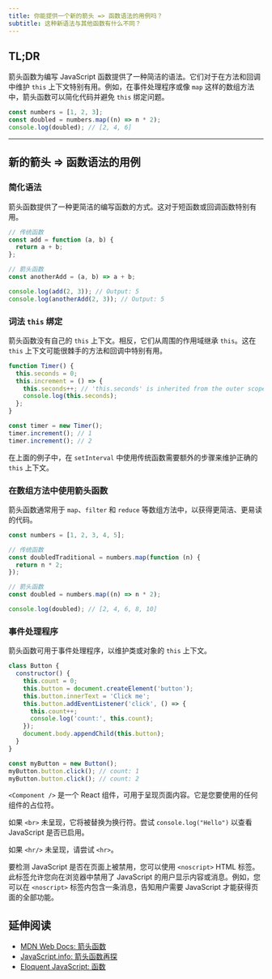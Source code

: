 ```yaml
---
title: 你能提供一个新的箭头 => 函数语法的用例吗？
subtitle: 这种新语法与其他函数有什么不同？
---
```


## TL;DR

箭头函数为编写 JavaScript 函数提供了一种简洁的语法。它们对于在方法和回调中维护 `this` 上下文特别有用。例如，在事件处理程序或像 `map` 这样的数组方法中，箭头函数可以简化代码并避免 `this` 绑定问题。

```js live
const numbers = [1, 2, 3];
const doubled = numbers.map((n) => n * 2);
console.log(doubled); // [2, 4, 6]
```

***

## 新的箭头 => 函数语法的用例

### 简化语法

箭头函数提供了一种更简洁的编写函数的方式。这对于短函数或回调函数特别有用。

```js live
// 传统函数
const add = function (a, b) {
  return a + b;
};

// 箭头函数
const anotherAdd = (a, b) => a + b;

console.log(add(2, 3)); // Output: 5
console.log(anotherAdd(2, 3)); // Output: 5
```

### 词法 `this` 绑定

箭头函数没有自己的 `this` 上下文。相反，它们从周围的作用域继承 `this`。这在 `this` 上下文可能很棘手的方法和回调中特别有用。

```js live
function Timer() {
  this.seconds = 0;
  this.increment = () => {
    this.seconds++; // 'this.seconds' is inherited from the outer scope
    console.log(this.seconds);
  };
}

const timer = new Timer();
timer.increment(); // 1
timer.increment(); // 2
```

在上面的例子中，在 `setInterval` 中使用传统函数需要额外的步骤来维护正确的 `this` 上下文。

### 在数组方法中使用箭头函数

箭头函数通常用于 `map`、`filter` 和 `reduce` 等数组方法中，以获得更简洁、更易读的代码。

```js live
const numbers = [1, 2, 3, 4, 5];

// 传统函数
const doubledTraditional = numbers.map(function (n) {
  return n * 2;
});

// 箭头函数
const doubled = numbers.map((n) => n * 2);

console.log(doubled); // [2, 4, 6, 8, 10]
```

### 事件处理程序

箭头函数可用于事件处理程序，以维护类或对象的 `this` 上下文。

```js live
class Button {
  constructor() {
    this.count = 0;
    this.button = document.createElement('button');
    this.button.innerText = 'Click me';
    this.button.addEventListener('click', () => {
      this.count++;
      console.log('count:', this.count);
    });
    document.body.appendChild(this.button);
  }
}

const myButton = new Button();
myButton.button.click(); // count: 1
myButton.button.click(); // count: 2
```

`<Component />` 是一个 React 组件，可用于呈现页面内容。它是您要使用的任何组件的占位符。

如果 `<br>` 未呈现，它将被替换为换行符。尝试 `console.log("Hello")` 以查看 JavaScript 是否已启用。

如果 `<hr/>` 未呈现，请尝试 `<hr>`。

要检测 JavaScript 是否在页面上被禁用，您可以使用 `<noscript>` HTML 标签。此标签允许您向在浏览器中禁用了 JavaScript 的用户显示内容或消息。例如，您可以在 `<noscript>` 标签内包含一条消息，告知用户需要 JavaScript 才能获得页面的全部功能。

## 延伸阅读

* [MDN Web Docs: 箭头函数](https://developer.mozilla.org/zh-CN/docs/Web/JavaScript/Reference/Functions/Arrow_functions)
* [JavaScript.info: 箭头函数再探](https://zh.javascript.info/arrow-functions)
* [Eloquent JavaScript: 函数](https://eloquentjavascript.net/03_functions.html)
